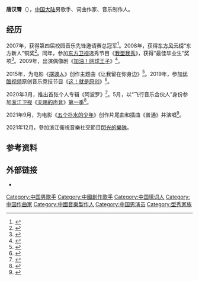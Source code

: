 '''唐汉霄'''（{{bd|1989年|2月27日}}），[[中国大陆|中国大陆]]男歌手、词曲作家、音乐制作人。

== 经历 ==
2007年，获得第四届校园音乐先锋邀请赛总冠军<ref>{{cite news |author=李敉 |editor=张坚明 |title=第四届校园音乐先锋邀请赛落幕 |url=http://xmwb.xinmin.cn/history/xmwb/html/2007-05/11/content_14502.htm |accessdate=2021-04-07 |work=新民晚报 |date=2007-05-11 |archive-date=2021-04-07 |archive-url=https://web.archive.org/web/20210407112242/http://xmwb.xinmin.cn/history/xmwb/html/2007-05/11/content_14502.htm |dead-url=no }}</ref>。2008年，获得[[东方风云榜|东方风云榜]]“东方新人”铜奖<ref>{{cite news |title=唐汉霄获得东方新人铜奖 |url=http://ent.sina.com.cn/y/p/2008-03-29/21421966697.shtml |accessdate=2021-04-07 |work=新浪音乐 |publisher=新浪网 |date=2008-03-29 |archive-date=2021-04-07 |archive-url=https://web.archive.org/web/20210407112547/http://ent.sina.com.cn/y/p/2008-03-29/21421966697.shtml |dead-url=no }}</ref>。同年，参加[[东方卫视|东方卫视]]选秀节目《[[我型我秀|我型我秀]]》，获得“最佳毕业生”奖项<ref>{{cite news |title=唐汉霄夺型秀“最佳毕业生” 闫肃王超惨遭淘汰 |url=http://ent.sina.com.cn/y/2008-10-19/23322211915.shtml |accessdate=2021-04-07 |work=新浪娱乐 |publisher=新浪网 |date=2008-10-19 |archive-date=2021-04-07 |archive-url=https://web.archive.org/web/20210407112629/http://ent.sina.com.cn/y/2008-10-19/23322211915.shtml |dead-url=no }}</ref>。2009年，出演偶像剧《[[加油！网球王子|加油！网球王子]]》<ref>{{cite news |editor=CL |title=《网球王子2》青春写真 型秀好男火拼球技演技 |url=https://yule.sohu.com/20090423/n263573783.shtml |accessdate=2021-04-07 |work=搜狐娱乐 |date=2009-04-23 |archive-date=2011-07-27 |archive-url=https://web.archive.org/web/20110727053205/http://yule.sohu.com/20090423/n263573783.shtml |dead-url=no }}</ref>。

2015年，为电影《[[擺渡人_(2016年電影)|摆渡人]]》创作主题曲《让我留在你身边》<ref>{{cite news |author=张曦 |editor=张曦 |title=《摆渡人》主题曲作者唐汉霄：王家卫能挖掘潜能 |url=https://www.chinanews.com/yl/2016/12-30/8109661.shtml |accessdate=2021-04-07 |work=中国新闻网 |date=2016-12-30 |archive-date=2021-04-07 |archive-url=https://web.archive.org/web/20210407113042/https://www.chinanews.com/yl/2016/12-30/8109661.shtml |dead-url=no }}</ref>。2019年，参加[[优酷视频|优酷视频]]原创音乐竞技节目《[[这！就是原创|这！就是原创]]》<ref>{{cite news |editor=叶惠翔 |title=《这！就是原创》领跑原创元年 这档节目原来这么有料 |url=http://ent.ifeng.com/c/7n2UvgSHNIG |accessdate=2021-04-07 |work=凤凰网 |date=2019-05-28 |archive-date=2021-04-07 |archive-url=https://web.archive.org/web/20210407113436/http://ent.ifeng.com/c/7n2UvgSHNIG |dead-url=no }}</ref>。

2020年3月，推出首张个人专辑《阿波罗》<ref>{{cite news |editor=韩冲 |title=唐汉霄单曲《双鱼》上线 专辑《阿波罗》开启音乐探索之旅 |url=https://ent.163.com/20/0304/16/F6SVNHP000039206.html |accessdate=2021-04-07 |work=网易娱乐 |publisher=网易 |date=2020-03-04 |archive-date=2021-04-07 |archive-url=https://web.archive.org/web/20210407114710/https://ent.163.com/20/0304/16/F6SVNHP000039206.html |dead-url=no }}</ref>。5月，以“飞行音乐合伙人”身份参加[[浙江卫视|浙江卫视]]《[[天赐的声音|天赐的声音]]》[[天赐的声音_(第一季)|第一季]]<ref>{{cite news |editor=陈少杰 |title=《天赐的声音》唐汉霄实力帮唱 斩获“金曲” |url=https://ent.163.com/20/0510/12/FC91B7IB00039206.html |accessdate=2021-04-07 |work=网易娱乐 |publisher=网易 |date=2020-05-10 |archive-date=2021-04-07 |archive-url=https://web.archive.org/web/20210407115059/https://ent.163.com/20/0510/12/FC91B7IB00039206.html |dead-url=no }}</ref>。

2021年9月，为电影《[[五个扑水的少年_(中国电影)|五个扑水的少年]]》创作片尾曲和插曲《普通》并演唱<ref>{{Cite web|title=国庆档电影《五个扑水的少年》发布片尾曲《普通》（少年版）主演携厦门六中合唱团惊喜献唱|url=http://ent.ynet.com/2021/09/16/3360951t1254.html|access-date=2021-11-21|date=2021-09-16|publisher=YNET.com北青网|archive-date=2021-11-21|archive-url=https://web.archive.org/web/20211121195552/http://ent.ynet.com/2021/09/16/3360951t1254.html|dead-url=no}}</ref>。

2021年12月，參加浙江衛視音樂社交節目[[閃光的樂隊|閃光的樂隊]]。

== 参考资料 ==
{{reflist}}

== 外部链接 ==
*{{Sinaweibo|1706715944}}

[[Category:中国男歌手|Category:中国男歌手]]
[[Category:中國創作歌手|Category:中國創作歌手]]
[[Category:中国填词人|Category:中国填词人]]
[[Category:中国作曲家|Category:中国作曲家]]
[[Category:中國音樂製作人|Category:中國音樂製作人]]
[[Category:中国男演员|Category:中国男演员]]
[[Category:型秀家族|Category:型秀家族]]